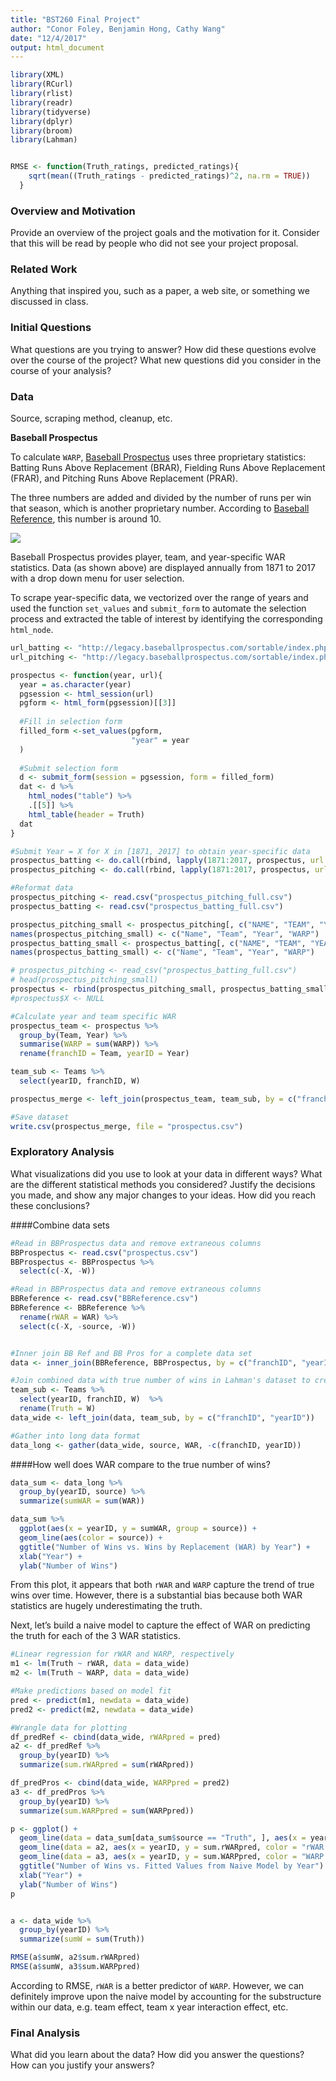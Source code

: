 ```yaml
---
title: "BST260 Final Project"
author: "Conor Foley, Benjamin Hong, Cathy Wang"
date: "12/4/2017"
output: html_document
---
```


```r
library(XML)
library(RCurl)
library(rlist)
library(readr)
library(tidyverse)
library(dplyr)
library(broom)
library(Lahman)


RMSE <- function(Truth_ratings, predicted_ratings){
    sqrt(mean((Truth_ratings - predicted_ratings)^2, na.rm = TRUE))
  }

```

### Overview and Motivation
Provide an overview of the project goals and the motivation for it. Consider that this will be read by people who did not see your project proposal.

### Related Work
Anything that inspired you, such as a paper, a web site, or something we discussed in class.



### Initial Questions
What questions are you trying to answer? How did these questions evolve over the course of the project? What new questions did you consider in the course of your analysis?

### Data
Source, scraping method, cleanup, etc.

**Baseball Prospectus**

To calculate `WARP`, [Baseball Prospectus](http://legacy.baseballprospectus.com/sortable/.) uses three proprietary statistics: Batting Runs Above Replacement (BRAR), Fielding Runs Above Replacement (FRAR), and Pitching Runs Above Replacement (PRAR).

The three numbers are added and divided by the number of runs per win that season, which is another proprietary number. According to [Baseball Reference](https://www.baseball-reference.com/bullpen/Wins_Above_Replacement_Player.), this number is around 10. 

![](https://raw.githubusercontent.com/wangcathy/BST260Project/master/scrape_prospectus.png)


Baseball Prospectus provides player, team, and year-specific WAR statistics. Data (as shown above) are displayed annually from 1871 to 2017 with a drop down menu for user selection. 

To scrape year-specific data, we vectorized over the range of years and used the function `set_values` and `submit_form` to automate the selection process and extracted the table of interest by identifying the corresponding `html_node`. 


```r
url_batting <- "http://legacy.baseballprospectus.com/sortable/index.php?cid=2022181"
url_pitching <- "http://legacy.baseballprospectus.com/sortable/index.php?cid=1931167"

prospectus <- function(year, url){
  year = as.character(year)
  pgsession <- html_session(url)
  pgform <- html_form(pgsession)[[3]]
  
  #Fill in selection form
  filled_form <-set_values(pgform,
                           "year" = year
  )
  
  #Submit selection form
  d <- submit_form(session = pgsession, form = filled_form)
  dat <- d %>%
    html_nodes("table") %>%
    .[[5]] %>%
    html_table(header = Truth)
  dat
}

#Submit Year = X for X in [1871, 2017] to obtain year-specific data
prospectus_batting <- do.call(rbind, lapply(1871:2017, prospectus, url = url_batting))
prospectus_pitching <- do.call(rbind, lapply(1871:2017, prospectus, url = url_pitching))

#Reformat data 
prospectus_pitching <- read.csv("prospectus_pitching_full.csv")
prospectus_batting <- read.csv("prospectus_batting_full.csv")

prospectus_pitching_small <- prospectus_pitching[, c("NAME", "TEAM", "YEAR", "PWARP")]
names(prospectus_pitching_small) <- c("Name", "Team", "Year", "WARP")
prospectus_batting_small <- prospectus_batting[, c("NAME", "TEAM", "YEAR", "BWARP")]
names(prospectus_batting_small) <- c("Name", "Team", "Year", "WARP")
```

```r
# prospectus_pitching <- read_csv("prospectus_batting_full.csv")
# head(prospectus_pitching_small)
prospectus <- rbind(prospectus_pitching_small, prospectus_batting_small)
#prospectus$X <- NULL

#Calculate year and team specific WAR
prospectus_team <- prospectus %>% 
  group_by(Team, Year) %>%
  summarise(WARP = sum(WARP)) %>%
  rename(franchID = Team, yearID = Year)

team_sub <- Teams %>%
  select(yearID, franchID, W) 

prospectus_merge <- left_join(prospectus_team, team_sub, by = c("franchID", "yearID"))

#Save dataset 
write.csv(prospectus_merge, file = "prospectus.csv")
```


### Exploratory Analysis
What visualizations did you use to look at your data in different ways? What are the different statistical methods you considered? Justify the decisions you made, and show any major changes to your ideas. How did you reach these conclusions?

####Combine data sets

```r
#Read in BBProspectus data and remove extraneous columns
BBProspectus <- read.csv("prospectus.csv")
BBProspectus <- BBProspectus %>%
  select(c(-X, -W))

#Read in BBProspectus data and remove extraneous columns
BBReference <- read.csv("BBReference.csv")
BBReference <- BBReference %>%
  rename(rWAR = WAR) %>%
  select(c(-X, -source, -W))


#Inner join BB Ref and BB Pros for a complete data set
data <- inner_join(BBReference, BBProspectus, by = c("franchID", "yearID"))

#Join combined data with true number of wins in Lahman's dataset to create wide data set 
team_sub <- Teams %>%
  select(yearID, franchID, W)  %>%
  rename(Truth = W)
data_wide <- left_join(data, team_sub, by = c("franchID", "yearID"))

#Gather into long data format
data_long <- gather(data_wide, source, WAR, -c(franchID, yearID))
```


####How well does WAR compare to the true number of wins?

```r
data_sum <- data_long %>%
  group_by(yearID, source) %>%
  summarize(sumWAR = sum(WAR))

data_sum %>%
  ggplot(aes(x = yearID, y = sumWAR, group = source)) + 
  geom_line(aes(color = source)) +
  ggtitle("Number of Wins vs. Wins by Replacement (WAR) by Year") +
  xlab("Year") +
  ylab("Number of Wins")
```

From this plot, it appears that both `rWAR` and `WARP` capture the trend of true wins over time. However, there is a substantial bias because both WAR statistics are hugely underestimating the truth. 

Next, let's build a naive model to capture the effect of WAR on predicting the truth for each of the 3 WAR statistics. 

```r
#Linear regression for rWAR and WARP, respectively
m1 <- lm(Truth ~ rWAR, data = data_wide)
m2 <- lm(Truth ~ WARP, data = data_wide)

#Make predictions based on model fit
pred <- predict(m1, newdata = data_wide)
pred2 <- predict(m2, newdata = data_wide)

#Wrangle data for plotting
df_predRef <- cbind(data_wide, rWARpred = pred)
a2 <- df_predRef %>%
  group_by(yearID) %>%
  summarize(sum.rWARpred = sum(rWARpred))

df_predPros <- cbind(data_wide, WARPpred = pred2)
a3 <- df_predPros %>%
  group_by(yearID) %>%
  summarize(sum.WARPpred = sum(WARPpred))

p <- ggplot() + 
  geom_line(data = data_sum[data_sum$source == "Truth", ], aes(x = yearID, y = sumWAR, group = source, color = source)) +
  geom_line(data = a2, aes(x = yearID, y = sum.rWARpred, color = "rWAR Pred")) + 
  geom_line(data = a3, aes(x = yearID, y = sum.WARPpred, color = "WARP Pred")) + 
  ggtitle("Number of Wins vs. Fitted Values from Naive Model by Year") +
  xlab("Year") +
  ylab("Number of Wins")
p


a <- data_wide %>%
  group_by(yearID) %>%
  summarize(sumW = sum(Truth))

RMSE(a$sumW, a2$sum.rWARpred)
RMSE(a$sumW, a3$sum.WARPpred)
```

According to RMSE, `rWAR` is a better predictor of `WARP`. However, we can definitely improve upon the naive model by accounting for the substructure within our data, e.g. team effect, team x year interaction effect, etc. 

### Final Analysis
What did you learn about the data? How did you answer the questions? How can you justify your answers?

